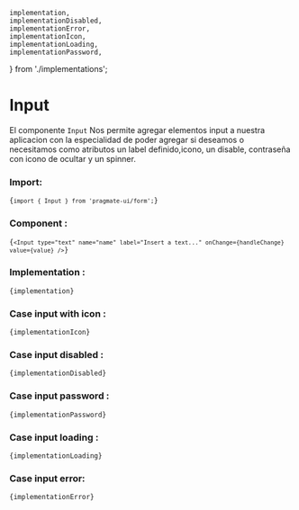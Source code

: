 	implementation,
	implementationDisabled,
	implementationError,
	implementationIcon,
	implementationLoading,
	implementationPassword,
} from './implementations';

# Input

El componente `Input` Nos permite agregar elementos input a nuestra aplicacion con la especialidad de poder agregar si
deseamos o necesitamos como atributos un label definido,icono, un disable, contraseña con icono de ocultar y un spinner.

### Import:

<Code>{`import { Input } from 'pragmate-ui/form';`}</Code>

### Component :

<Code>{`<Input type="text" name="name" label="Insert a text..." onChange={handleChange} value={value} />`}</Code>

### Implementation :

<Code>{implementation}</Code>

### Case input with icon :

<ResultInputWithIcon />

<Code>{implementationIcon}</Code>

### Case input disabled :

<ResultInputDisabled />

<Code>{implementationDisabled}</Code>

### Case input password :

<ResultInputPassword />

<Code>{implementationPassword}</Code>

### Case input loading :

<ResultInputLoading />

<Code>{implementationLoading}</Code>

### Case input error:

<Code>{implementationError}</Code>

<ResultInputError />
